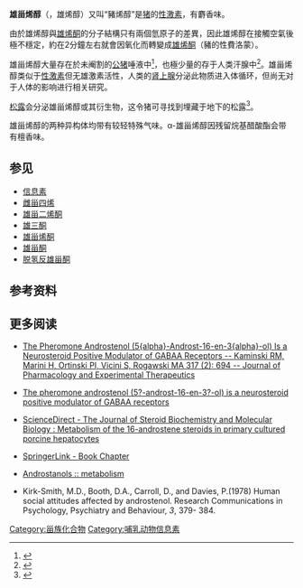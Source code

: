 {{medical}}
{{Drugbox| verifiedrevid = 399526518
|
| IUPAC_name = (2''R'',5''R'',7''S'',15''R'')-2,15-dimethyltetracyclo[8.7.0.0<sup>2,7</sup>.0<sup>11,15</sup>]heptadec-13-en-5-ol
| image=3α-androstenol.svg
| width=200px
| ChemSpiderID_Ref = {{chemspidercite|correct|chemspider}}
| ChemSpiderID = 92136
| InChI = 1/C19H30O/c1-18-9-3-4-16(18)15-6-5-13-12-14(20)7-11-19(13,2)17(15)8-10-18/h3,9,13-17,20H,4-8,10-12H2,1-2H3/t13-,14+,15-,16-,17-,18-,19-/m0/s1
| InChIKey = KRVXMNNRSSQZJP-PHFHYRSDBF
| smiles1 = O[C@H]4C[C@@H]3CC[C@H]2[C@H]1[C@@](/C=C\C1)(CC[C@@H]2[C@@]3(C)CC4)C
| StdInChI_Ref = {{stdinchicite|correct|chemspider}}
| StdInChI = 1S/C19H30O/c1-18-9-3-4-16(18)15-6-5-13-12-14(20)7-11-19(13,2)17(15)8-10-18/h3,9,13-17,20H,4-8,10-12H2,1-2H3/t13-,14+,15-,16-,17-,18-,19-/m0/s1
| StdInChIKey_Ref = {{stdinchicite|correct|chemspider}}
| StdInChIKey = KRVXMNNRSSQZJP-PHFHYRSDSA-N
| CAS_number_Ref = {{cascite|correct|CAS}}
| CAS_number= 1153-51-1
| ATC_prefix= none
| ATC_suffix=
| ATC_supplemental=
| PubChem= 101989
| ChEMBL_Ref = {{ebicite|correct|EBI}}
| ChEMBL = 142348
| IUPHAR_ligand = 2761
| DrugBank_Ref = {{drugbankcite|correct|drugbank}}
| DrugBank = DB01889
| ChEBI_Ref = {{ebicite|correct|EBI}}
| ChEBI = 40933
| C = 19 | H = 30 | O = 1
| molecular_weight = 274.440 g/mol
| smiles = C[C@]12CC[C@H]3[C@H]([C@@H]1CC=C2)CC[C@@H]4[C@@]3(CC[C@H](C4)O)C
| bioavailability= 
| metabolism = 
| elimination_half-life=
| excretion =  
| pregnancy_category = 
| legal_status = 
| routes_of_administration= 
}}

'''雄甾烯醇'''（{{lang-en|androstenol }}，雄烯醇）又叫“豬烯醇”是[[猪|猪]]的[[性激素|性激素]]，有麝香味。

由於雄烯醇與[[雄烯酮|雄烯酮]]的分子結構只有兩個氫原子的差異，因此雄烯醇在接觸空氣後極不穩定，約在2分鐘左右就會因氧化而轉變成[[雄烯酮|雄烯酮]]（豬的性費洛蒙）。

雄甾烯醇大量存在於未阉割的[[公猪|公猪]]唾液中<ref>{{cite journal | url=http://www.reproduction-online.org/cgi/content/abstract/81/2/427 | title=Factors affecting the pheromone composition of voided boar saliva | author=Booth,W. D. | journal=Journal of Reproduction and Fertility | year=1987 | issue=81 | pages=427-431 | doi=10.1530/jrf.0.0810427 | access-date=2011-05-19 | archive-url=https://web.archive.org/web/20061105154806/http://www.reproduction-online.org/cgi/content/abstract/81/2/427 | archive-date=2006-11-05 | dead-url=yes }}</ref>，也極少量的存于人类汗腺中<ref>{{cite journal | url=http://www.springerlink.com/content/u01u7gw137013898/ | title=The detection of 5α-androst-16-en-3α-ol in human male axillary sweat | author=Brooksbank, B. W. L., Brown, R.  and  Gustafsson, J. -A. | journal=Cellular and Molecular Life Sciences | volume=80 | pages=864-865 | doi=10.1007/BF01938327 }}{{Dead link|date=2020年1月 |bot=InternetArchiveBot |fix-attempted=yes }}</ref>。雄甾烯醇类似于[[性激素|性激素]]但无雄激素活性，人类的[[肾上腺|肾上腺]]分泌此物质进入体循环，但尚无对于人体的影响进行相关研究。

[[松露|松露]]会分泌雄甾烯醇或其衍生物，这令猪可寻找到埋藏于地下的松露<ref>{{cite journal | url=http://www.sciencedirect.com/science?_ob=ArticleURL&_udi=B6X0P-4SRKMK9-5&_user=10&_coverDate=07%2F15%2F2008&_rdoc=1&_fmt=high&_orig=gateway&_origin=gateway&_sort=d&_docanchor=&view=c&_searchStrId=1757337483&_rerunOrigin=scholar.google&_acct=C000050221&_version=1&_urlVersion=0&_userid=10&md5=46d464264585b150ca82276b8f7476b2&searchtype=a | title=Determination of 5α-androst-16-en-3α-ol in truffle fermentation broth by solid-phase extraction coupled with gas chromatography–flame ionization detector/electron impact mass spectrometry | author=Guan Wang, Yuan-Yuan Li, Dong-Sheng Lia and Ya-Jie Tang | journal=Journal of Chromatography B | volume=870 | issue=2 | pages=209-215 | doi=10.1016/j.jchromb.2008.06.014|date=2008年7月}}</ref>。

雄甾烯醇的两种异构体均带有较轻特殊气味。α-雄甾烯醇因残留烷基醋酸酯会带有檀香味。

== 参见 ==
* [[信息素|信息素]]
* [[雌甾四烯|雌甾四烯]] 
* [[雄甾二烯酮|雄甾二烯酮]]
* [[雄三酮|雄三酮]]
* [[雄甾烯酮|雄甾烯酮]]
* [[雄甾酮|雄甾酮]]
* [[脱氢反雄甾酮|脱氢反雄甾酮]]

==参考资料==
{{reflist}}


==更多阅读==

*[http://jpet.aspetjournals.org/cgi/content/abstract/317/2/694 The Pheromone Androstenol (5{alpha}-Androst-16-en-3{alpha}-ol) Is a Neurosteroid Positive Modulator of GABAA Receptors -- Kaminski RM, Marini H, Ortinski PI, Vicini S, Rogawski MA 317 (2): 694 -- Journal of Pharmacology and Experimental Therapeutics] {{Wayback|url=http://jpet.aspetjournals.org/cgi/content/abstract/317/2/694 |date=20090402174915 }}

*[https://web.archive.org/web/20120609173721/http://cat.inist.fr/?aModele=afficheN&cpsidt=17721714 The pheromone androstenol (5?-androst-16-en-3?-ol) is a neurosteroid positive modulator of GABAA receptors]

*[http://www.sciencedirect.com/science?_ob=ArticleURL&_udi=B6T8X-4G65C3R-2&_user=10&_rdoc=1&_fmt=&_orig=search&_sort=d&view=c&_acct=C000050221&_version=1&_urlVersion=0&_userid=10&md5=6c5cae50bdbb48ba87cc1d4a1ea87cf3 ScienceDirect - The Journal of Steroid Biochemistry and Molecular Biology : Metabolism of the 16-androstene steroids in primary cultured porcine hepatocytes] {{Wayback|url=http://www.sciencedirect.com/science?_ob=ArticleURL&_udi=B6T8X-4G65C3R-2&_user=10&_rdoc=1&_fmt=&_orig=search&_sort=d&view=c&_acct=C000050221&_version=1&_urlVersion=0&_userid=10&md5=6c5cae50bdbb48ba87cc1d4a1ea87cf3 |date=20090402154242 }}

*[http://www.springerlink.com/content/g551773824k8463p/ SpringerLink - Book Chapter]{{Dead link|date=2020年1月 |bot=InternetArchiveBot |fix-attempted=yes }}

*[https://web.archive.org/web/20110524041653/http://lib.bioinfo.pl/meid:40566 Androstanols :: metabolism]

*Kirk-Smith, M.D., Booth, D.A., Carroll, D., and Davies, P.(1978) Human social attitudes affected by androstenol. Research Communications in Psychology, Psychiatry and Behaviour, ''3'', 379- 384.


[[Category:甾族化合物|Category:甾族化合物]]
[[Category:哺乳动物信息素|Category:哺乳动物信息素]]